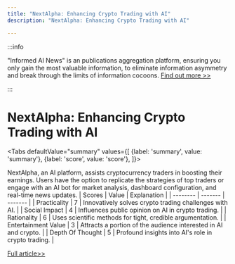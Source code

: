 ```yaml
---
title: "NextAlpha: Enhancing Crypto Trading with AI"
description: "NextAlpha: Enhancing Crypto Trading with AI"

---
```



:::info

"Informed AI News" is an publications aggregation platform, ensuring you only gain the most valuable information, to eliminate information asymmetry and break through the limits of information cocoons.  [Find out more >>](/)

:::

# NextAlpha: Enhancing Crypto Trading with AI


<Tabs
	defaultValue="summary"
	values={[
	{label: 'summary', value: 'summary'},
	{label: 'score', value: 'score'},
]}>
<TabItem value="summary">


NextAlpha, an AI platform, assists cryptocurrency traders in boosting their earnings. Users have the option to replicate the strategies of top traders or engage with an AI bot for market analysis, dashboard configuration, and real-time news updates.
</TabItem>
<TabItem value="score">
	| Scores     | Value   | Explanation |
	| -------- | ------- | ------- |
	| Practicality  | 7    | Innovatively solves crypto trading challenges with AI.    |
	| Social Impact | 4     | Influences public opinion on AI in crypto trading.    |
	| Rationality    | 6    | Uses scientific methods for tight, credible argumentation.    |
	| Entertainment Value    | 3    | Attracts a portion of the audience interested in AI and crypto.    |
	| Depth Of Thought    | 5    | Profound insights into AI's role in crypto trading.    |
</TabItem>
</Tabs>

[Full article>>](https://www.producthunt.com/posts/next-alpha)
